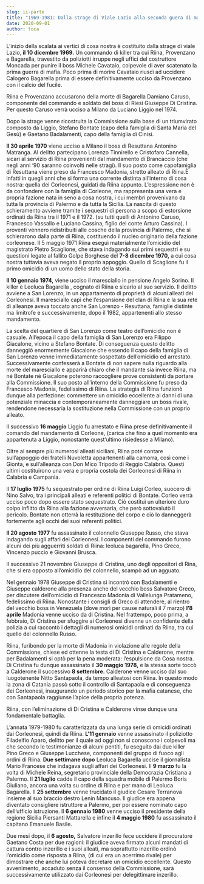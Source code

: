 ```yaml
---
slug: ii-parte
title: "1969-1981: Dalla strage di Viale Lazio alla seconda guera di mafia"
date: 2020-09-01
author: toca
---
```

<!--StartFragment-->

L’inizio della scalata ai vertici di cosa nostra è costituito dalla strage di viale Lazio, **il 10 dicembre 1969.** Un commando di killer tra cui Riina, Provenzano e Bagarella, travestito da poliziotti irruppe negli uffici del costruttore Moncada per punire il boss Michele Cavataio, colpevole di aver scatenato la prima guerra di mafia. Poco prima di morire Cavataio riuscì ad uccidere Calogero Bagarella prima di essere definitivamente ucciso da Provenzano con il calcio del fucile.

Riina e Provenzano accusarono della morte di Bagarella Damiano Caruso, componente del commando e soldato del boss di Riesi Giuseppe Di Cristina. Per questo Caruso verrà ucciso a Milano da Luciano Liggio nel 1974.

Dopo la strage venne ricostruita la Commissione sulla base di un triumvirato composto da Liggio, Stefano Bontate (capo della famiglia di Santa Maria del Gesù) e Gaetano Badalamenti, capo della famiglia di Cinisi.

**Il 30 aprile 1970** viene ucciso a Milano il boss di Resuttana Antonino Matranga. Al delitto partecipano Lorenzo Tinnirello e Cristofaro Cannella, sicari al servizio di Riina provenienti dal mandamento di Brancaccio (che negli anni ‘90 saranno coinvolti nelle stragi). Il suo posto come capofamiglia di Resuttana viene preso da Francesco Madonia, stretto alleato di Riina.È infatti in quegli anni che si forma una corrente distinta all’interno di cosa nostra: quella dei Corleonesi, guidati da Riina appunto. L’espressione non è da confondere con la famiglia di Corleone, ma rappresenta una vera e propria fazione nata in seno a cosa nostra, i cui membri provenivano da tutta la provincia di Palermo e da tutta la Sicilia. La nascita di questo schieramento avviene tramite i sequestri di persona a scopo di estorsione ordinati da Riina tra il 1971 e il 1972. (su tutti quelli di Antonino Caruso, Francesco Vassallo e Luciano Cassina, figlio del conte Arturo Cassina). I proventi vennero ridistribuiti alle cosche della provincia di Palermo, che si schierarono dalla parte di Riina, costituendo il nucleo originario della fazione corleonese. Il 5 maggio 1971 Riina eseguì materialmente l’omicidio del magistrato Pietro Scaglione, che stava indagando sui primi sequestri e su questioni legate al fallito Golpe Borghese del **7-8 dicembre 1970,** a cui cosa nostra tuttavia aveva negato il proprio appoggio. Quello di Scaglione fu il primo omicidio di un uomo dello stato della storia.

**Il 10 gennaio 1974,** viene ucciso il maresciallo in pensione Angelo Sorino. Il killer è Leoluca Bagarella , cognato di Riina e sicario al suo servizio. Il delitto avviene a San Lorenzo, in un appartamento di proprietà di alcuni alleati dei Corleonesi. Il maresciallo capì che l’espansione del clan di Riina e la sua rete di alleanze aveva toccato anche San Lorenzo - Resuttana, famiglie distinte ma limitrofe e successivamente, dopo il 1982, appartenenti allo stesso mandamento.

La scelta del quartiere di San Lorenzo come teatro dell’omicidio non è casuale. All’epoca il capo della famiglia di San Lorenzo era Filippo Giacalone, vicino a Stefano Bontate. Di conseguenza questo delitto danneggiò enormemente Giacalone che essendo il capo della famiglia di San Lorenzo venne immediatamente sospettato dell’omicidio ed arrestato. Successivamente confesserà a Bontate di non sapere nulla riguardo alla morte del maresciallo e apparirà chiaro che il mandante sia invece Riina, ma né Bontate né Giacalone poterono raccogliere prove consistenti da portare alla Commissione. Il suo posto all’interno della Commissione fu preso da Francesco Madonia, fedelissimo di Riina. La strategia di Riina funzionò dunque alla perfezione: commettere un omicidio eccellente ai danni di una potenziale minaccia e contemporaneamente danneggiare un boss rivale, rendendone necessaria la sostituzione nella Commissione con un proprio alleato.

Il successivo **16 maggio** Liggio fu arrestato e Riina prese definitivamente il comando del mandamento di Corleone, (carica che fino a quel momento era appartenuta a Liggio, nonostante quest’ultimo risiedesse a Milano).

Oltre ai sempre più numerosi alleati siciliani, Riina poté contare sull’appoggio dei fratelli Nuvoletta appartenenti alla camorra, così come i Gionta, e sull’alleanza con Don Mico Tripodo di Reggio Calabria. Questi ultimi costituirono una vera e propria costola dei Corleonesi di Riina in Calabria e Campania.

Il **17 luglio 1975** fu sequestrato per ordine di Riina Luigi Corleo, suocero di Nino Salvo, tra i principali alleati e referenti politici di Bontate. Corleo verrà ucciso poco dopo essere stato sequestrato. Ciò costituì un ulteriore duro colpo inflitto da Riina alla fazione avversaria, che però sottovalutò il pericolo. Bontate non otterrà la restituzione del corpo e ciò lo danneggerà fortemente agli occhi dei suoi referenti politici.

**Il 20 agosto 1977** fu assassinato il colonnello Giuseppe Russo, che stava indagando sugli affari dei Corleonesi. I componenti del commando furono alcuni dei più agguerriti soldati di Riina: leoluca bagarella, Pino Greco, Vincenzo puccio e Giovanni Brusca.

Il successivo 21 novembre Giuseppe di Cristina, uno degli oppositori di Rina, che si era opposto all’omicidio del colonnello, scampò ad un agguato.

Nel gennaio 1978 Giuseppe di Cristina sì incontrò con Badalamenti e Giuseppe calderone alla presenza anche del vecchio boss Salvatore Greco, per discutere dell’omicidio di Francesco Madonia di Vallelunga Pratameno, fedelissimo di Riina. Nonostante i consigli di Greco di attendere, al rientro del vecchio boss in Venezuela (dove morì per cause naturali il 7 marzo) **l’8 aprile** Madonia venne ucciso da di Cristina. Nel frattempo, poco prima, a febbraio, Di Cristina per sfuggire ai Corleonesi divenne un confidente della polizia a cui raccontò i dettagli di numerosi omicidi ordinati da Riina, tra cui quello del colonnello Russo.

Riina, furibondo per la morte di Madonia in violazione alle regole della Commissione, chiese ed ottenne la testa di Di Cristina e Calderone, mentre per Badalamenti si optò per la pena moderata: l’espulsione da Cosa nostra. Di Cristina fu dunque assassinato il **30 maggio 1978,** e la stessa sorte toccò a Calderone il successivo **8 settembre.** Calderone venne ucciso dal suo luogotenente Nitto Santapaola, da tempo alleatosi con Riina. In questo modo la zona di Catania passò sotto il controllo di Santapaola e di conseguenza dei Corleonesi, inaugurando un periodo storico per la mafia catanese, che con Santapaola raggiunse l’apice della propria potenza.

Riina, con l’eliminazione di Di Cristina e Calderone vinse dunque una fondamentale battaglia.

L’annata 1979-1980 fu caratterizzata da una lunga serie di omicidi ordinati dai Corleonesi, quindi da Riina. **L’11 gennaio** venne assassinato il poliziotto Filadelfio Aparo, delitto per il quale ad oggi non si conoscono i colpevoli ma che secondo le testimonianze di alcuni pentiti, fu eseguito dai due killer Pino Greco e Giuseppe Lucchese, componenti del gruppo di fuoco agli ordini di Riina. **Due settimane dopo** Leoluca Bagarella uccise il giornalista Mario Francese che indagava sugli affari dei Corleonesi. Il **9 marzo** fu la volta di Michele Reina, segretario provinciale della Democrazia Cristiana a Palermo. Il **21 luglio** cadde il capo della squadra mobile di Palermo Boris Giuliano, ancora una volta su ordine di Riina e per mano di Leoluca Bagarella. Il **25 settembre** venne trucidato il giudice Cesare Terranova insieme al suo braccio destro Lenin Mancuso. Il giudice era appena diventato consigliere istruttore a Palermo, per poi essere nominato capo dell’ufficio istruzione. Il **6 gennaio 1980** venne ucciso il presidente della regione Sicilia Piersanti Mattarella e infine il **4 maggio 1980** fu assassinato il capitano Emanuele Basile.

Due mesi dopo, il **6 agosto,** Salvatore inzerillo fece uccidere il procuratore Gaetano Costa per due ragioni: il giudice aveva firmato alcuni mandati di cattura contro inzerillo e i suoi alleati, ma soprattutto inzerillo ordinò l’omicidio come risposta a Riina, (di cui era un acerrimo rivale) per dimostrare che anche lui poteva decretare un omicidio eccellente. Questo avvenimento, accaduto senza il consenso della Commissione, sarà successivamente utilizzato dai Corleonesi per delegittimare inzerillo.